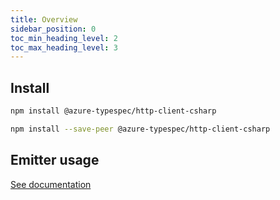 ```yaml
---
title: Overview
sidebar_position: 0
toc_min_heading_level: 2
toc_max_heading_level: 3
---
```



## Install

<Tabs>
<TabItem  label="In a spec" default>

```bash
npm install @azure-typespec/http-client-csharp
```

</TabItem>
<TabItem  label="In a library" default>

```bash
npm install --save-peer @azure-typespec/http-client-csharp
```

</TabItem>
</Tabs>

## Emitter usage

[See documentation](./emitter.md)
